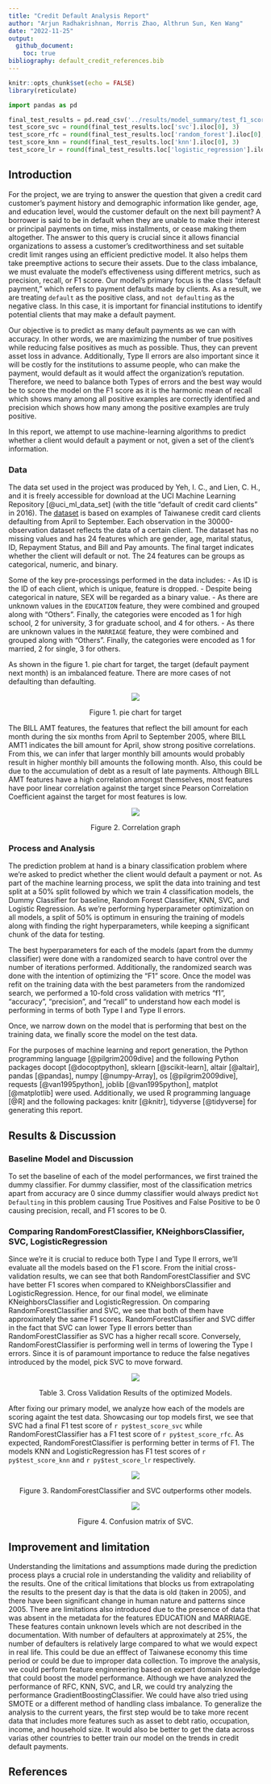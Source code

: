 ```yaml
---
title: "Credit Default Analysis Report"
author: "Arjun Radhakrishnan, Morris Zhao, Althrun Sun, Ken Wang"
date: "2022-11-25"
output:
  github_document:
    toc: true
bibliography: default_credit_references.bib
---
```


```r
knitr::opts_chunk$set(echo = FALSE)
library(reticulate)
```

```python

import pandas as pd

final_test_results = pd.read_csv('../results/model_summary/test_f1_scores.csv', index_col=0)
test_score_svc = round(final_test_results.loc['svc'].iloc[0], 3)
test_score_rfc = round(final_test_results.loc['random_forest'].iloc[0], 3)
test_score_knn = round(final_test_results.loc['knn'].iloc[0], 3)
test_score_lr = round(final_test_results.loc['logistic_regression'].iloc[0], 3)

```

## Introduction

For the project, we are trying to answer the question that given a credit card customer's payment history and demographic information like gender, age, and education level, would the customer default on the next bill payment? A borrower is said to be in default when they are unable to make their interest or principal payments on time, miss installments, or cease making them altogether. The answer to this query is crucial since it allows financial organizations to assess a customer's creditworthiness and set suitable credit limit ranges using an efficient predictive model. It also helps them take preemptive actions to secure their assets. Due to the class imbalance, we must evaluate the model's effectiveness using different metrics, such as precision, recall, or F1 score. Our model's primary focus is the class "default payment," which refers to payment defaults made by clients. As a result, we are treating `default` as the positive class, and `not defaulting` as the negative class. In this case, it is important for financial institutions to identify potential clients that may make a default payment. 

Our objective is to predict as many default payments as we can with accuracy. In other words, we are maximizing the number of true positives while reducing false positives as much as possible. Thus, they can prevent asset loss in advance. Additionally, Type II errors are also important since it will be costly for the institutions to assume people, who can make the payment, would default as it would affect the organization's reputation. Therefore, we need to balance both Types of errors and the best way would be to score the model on the F1 score as it is the harmonic mean of recall which shows many among all positive examples are correctly identified and precision which shows how many among the positive examples are truly positive.

In this report, we attempt to use machine-learning algorithms to predict whether a client would default a payment or not, given a set of the client's information. 

### Data

The data set used in the project was produced by Yeh, I. C., and Lien, C. H., and it is freely accessible for download at the UCI Machine Learning Repository [@uci_ml_data_set] (with the title "default of credit card clients" in 2016). The [dataset](<https://github.com/UBC-MDS/credit_default_prediction_group_20/tree/main/data/raw>) is based on examples of Taiwanese credit card clients defaulting from April to September. Each observation in the 30000-observation dataset reflects the data of a certain client. The dataset has no missing values and has 24 features which are gender, age, marital status, ID, Repayment Status, and Bill and Pay amounts. The final target indicates whether the client will default or not. The 24 features can be groups as categorical, numeric, and binary.

Some of the key pre-processings performed in the data includes:
- As ID is the ID of each client, which is unique, feature is dropped. 
- Despite being categorical in nature, SEX will be regarded as a binary value. 
- As there are unknown values in the `EDUCATION` feature, they were combined and grouped along with "Others". Finally, the categories were encoded as 1 for high school, 2 for university, 3 for graduate school, and 4 for others. 
- As there are unknown values in the `MARRIAGE` feature, they were combined and grouped along with "Others". Finally, the categories were encoded as 1 for married, 2 for single, 3 for others.

As shown in the figure 1. pie chart for target, the target (default payment next month) is an imbalanced feature. There are more cases of not defaulting than defaulting. 

<center>  

![](../results/eda/images/target_proportion.jpg)  

Figure 1. pie chart for target

</center>

The BILL AMT features, the features that reflect the bill amount for each month during the six months from April to September 2005, where BILL AMT1 indicates the bill amount for April, show strong positive correlations. From this, we can infer that larger monthly bill amounts would probably result in higher monthly bill amounts the following month. Also, this could be due to the accumulation of debt as a result of late payments. Although BILL AMT features have a high correlation amongst themselves, most features have poor linear correlation against the target since Pearson Correlation Coefficient against the target for most features is low. 

<center>

![](../results/eda/images/corr_plot.png)  

Figure 2. Correlation graph

</center>


### Process and Analysis

The prediction problem at hand is a binary classification problem where we're asked to predict whether the client would default a payment or not. As part of the machine learning process, we split the data into training and test split at a 50% split followed by which we train 4 classification models, the Dummy Classifier for baseline, Random Forest Classifier, KNN, SVC, and Logistic Regression. As we're performing hyperparameter optimization on all models, a split of 50% is optimum in ensuring the training of models along with finding the right hyperparameters, while keeping a significant chunk of the data for testing.

The best hyperparameters for each of the models (apart from the dummy classifier) were done with a randomized search to have control over the number of iterations performed. Additionally, the randomized search was done with the intention of optimizing the “F1” score.  Once the model was refit on the training data with the best parameters from the randomized search, we performed a 10-fold cross validation with metrics "f1", "accuracy", "precision", and "recall" to understand how each model is performing in terms of both Type I and Type II errors.

Once, we narrow down on the model that is performing that best on the training data, we finally score the model on the test data. 

For the purposes of machine learning and report generation, the Python programming language [@pilgrim2009dive] and the following Python packages docopt [@docoptpython], sklearn [@scikit-learn], altair [@altair], pandas [@pandas], numpy [@numpy-Array], os [@pilgrim2009dive], requests [@van1995python], joblib [@van1995python], matplot [@matplotlib] were used. Additionally, we used R programming language [@R] and the following packages: knitr [@knitr], tidyverse [@tidyverse] for generating this report. 

## Results & Discussion

### Baseline Model and Discussion
To set the baseline of each of the model performances, we first trained the dummy classifier. For dummy classifier, most of the classification metrics apart from accuracy are 0 since dummy classifier would always predict `Not Defaulting` in this problem causing True Positives and False Positive to be 0 causing precision, recall, and F1 scores to be 0. 

### Comparing RandomForestClassifier, KNeighborsClassifier, SVC, LogisticRegression

Since we're it is crucial to reduce both Type I and Type II errors, we'll evaluate all the models based on the F1 score. From the initial cross-validation results, we can see that both RandomForestClassifier and SVC have better F1 scores when compared to KNeighborsClassifier and LogisticRegression. Hence, for our final model, we eliminate KNeighborsClassifier and LogisticRegression. On comparing RandomForestClassifier and SVC, we see that both of them have approximately the same F1 scores. RandomForestClassifier and SVC differ in the fact that SVC can lower Type II errors better than RandomForestClassifier as SVC has a higher recall score. Conversely, RandomForestClassifier is performing well in terms of lowering the Type I errors. Since it is of paramount importance to reduce the false negatives introduced by the model, pick SVC to move forward. 


<center>

![](../results/cv_scores_table.png)   

Table 3. Cross Validation Results of the optimized Models.

</center>

After fixing our primary model, we analyze how each of the models are scoring againt the test data. Showcasing our top models first, we see that SVC had a final F1 test score of `r py$test_score_svc` while RandomForestClassifier has a F1 test score of `r py$test_score_rfc`. As expected, RandomForestClassifier is performing better in terms of F1. The models KNN and LogisticRegression has F1 test scores of `r py$test_score_knn` and `r py$test_score_lr` respectively. 

<center>

![](../results/model_summary/train_test_f1_scores.png)   

Figure 3. RandomForestClassifier and SVC outperforms other models.

</center>


<center>

![](../results/model_summary/svc_confusion_matrix.png)  

Figure 4. Confusion matrix of SVC.

</center>

## Improvement and limitation
Understanding the limitations and assumptions made during the prediction process plays a crucial role in understanding the validity and reliability of the results. One of the critical limitations that blocks us from extrapolating the results to the present day is that the data is old (taken in 2005), and there have been significant change in human nature and patterns since 2005. There are limitations also introduced due to the presence of data that was absent in the metadata for the features EDUCATION and MARRIAGE. These features contain unknown levels which are not described in the documentation. With number of defaulters at approximately at 25%, the number of defaulters is relatively large compared to what we would expect in real life. This could be due an efffect of Taiwanese economy this time period or could be due to improper data collection. To improve the analysis, we could perform feature enginneering based on expert domain knowledge that could boost the model performance. Although we have analyzed the performance of RFC, KNN, SVC, and LR, we could try analyzing the performance GradientBoostingClassifier. We could have also tried using SMOTE or a different method of handling class imbalance. To generalize the analysis to the current years, the first step would be to take more recent data that includes more features such as asset to debt ratio, occupation, income, and household size. It would also be better to get the data across varias other countries to better train our model on the trends in credit default payments. 


## References
